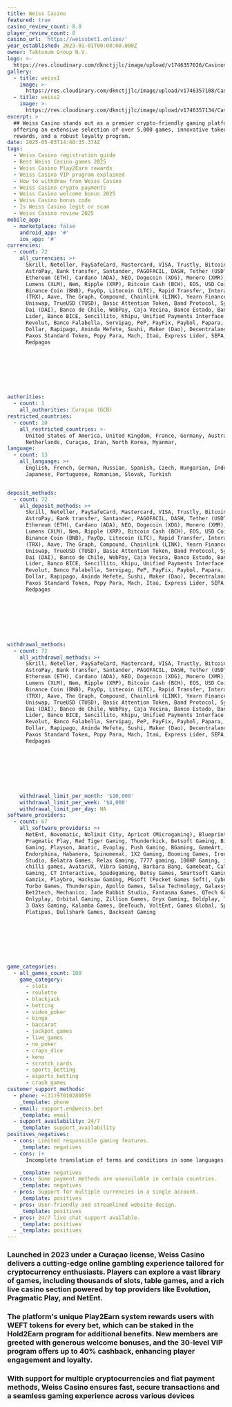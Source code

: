 ```yaml
---
title: Weiss Casino
featured: true
casino_review_count: 8.8
player_review_count: 8
casino_url: 'https://weissbet1.online/'
year_established: 2023-01-01T00:00:00.000Z
owner: Taktonum Group N.V.
logo: >-
  https://res.cloudinary.com/dknctjjlc/image/upload/v1746357026/Casinos/Weiss/Screenshot_2025-05-04_at_14.10.07_lrpj7v.png
gallery:
  - title: weiss1
    image: >-
      https://res.cloudinary.com/dknctjjlc/image/upload/v1746357108/Casinos/Weiss/Screenshot_2025-05-04_at_14.11.29_ptdsg5.png
  - title: weiss2
    image: >-
      https://res.cloudinary.com/dknctjjlc/image/upload/v1746357134/Casinos/Weiss/Screenshot_2025-05-04_at_14.11.05_ombt3j.png
excerpt: >
  ## Weiss Casino stands out as a premier crypto-friendly gaming platform,
  offering an extensive selection of over 5,000 games, innovative token-based
  rewards, and a robust loyalty program.
date: 2025-05-03T14:40:35.374Z
tags:
  - Weiss Casino registration guide
  - Best Weiss Casino games 2025
  - Weiss Casino Play2Earn rewards
  - Weiss Casino VIP program explained
  - How to withdraw from Weiss Casino
  - Weiss Casino crypto payments
  - Weiss Casino welcome bonus 2025
  - Weiss Casino bonus code
  - Is Weiss Casino legit or scam
  - Weiss Casino review 2025
mobile_app:
  - marketplace: false
    android_app: '#'
    ios_app: '#'
currencies:
  - count: 72
    all_currencies: >+
      Skrill, Neteller, PaySafeCard, Mastercard, VISA, Trustly, Bitcoin (BTC),
      AstroPay, Bank transfer, Santander, PAGOFACIL, DASH, Tether (USDT),
      Ethereum (ETH), Cardano (ADA), NEO, Dogecoin (XDG), Monero (XMR), Stellar
      Lumens (XLM), Nem, Ripple (XRP), Bitcoin Cash (BCH), EOS, USD Coin (USDC),
      Binance Coin (BNB), PayOp, Litecoin (LTC), Rapid Transfer, Interac, Tron
      (TRX), Aave, The Graph, Compound, Chainlink (LINK), Yearn Finance (YFI),
      Uniswap, TrueUSD (TUSD), Basic Attention Token, Band Protocol, Synthetix,
      Dai (DAI), Banco de Chile, WebPay, Caja Vecina, Banco Estado, Banco BCI,
      Lider, Banco BICE, Sencillito, Khipu, Unified Payments Interface (UPI),
      Revolut, Banco Falabella, Servipag, PeP, PayFix, Paybol, Papara, Gemini
      Dollar, Rapipago, Aninda Mefete, Sushi, Maker (Dao), Decentraland (MANA),
      Paxos Standard Token, Popy Para, Mach, Itaú, Express Lider, SEPA, Pago 24,
      Redpagos








authorities:
  - count: 1
    all_authorities: Curaçao (GCB)
restricted_countries:
  - count: 10
    all_restricted_countries: >-
      United States of America, United Kingdom, France, Germany, Australia,
      Netherlands, Curaçao, Iran, North Korea, Myanmar,
language:
  - count: 13
    all_language: >+
      English, French, German, Russian, Spanish, Czech, Hungarian, Indonesian,
      Japanese, Portuguese, Romanian, Slovak, Turkish


deposit_methods:
  - count: 72
    all_deposit_methods: >+
      Skrill, Neteller, PaySafeCard, Mastercard, VISA, Trustly, Bitcoin (BTC),
      AstroPay, Bank transfer, Santander, PAGOFACIL, DASH, Tether (USDT),
      Ethereum (ETH), Cardano (ADA), NEO, Dogecoin (XDG), Monero (XMR), Stellar
      Lumens (XLM), Nem, Ripple (XRP), Bitcoin Cash (BCH), EOS, USD Coin (USDC),
      Binance Coin (BNB), PayOp, Litecoin (LTC), Rapid Transfer, Interac, Tron
      (TRX), Aave, The Graph, Compound, Chainlink (LINK), Yearn Finance (YFI),
      Uniswap, TrueUSD (TUSD), Basic Attention Token, Band Protocol, Synthetix,
      Dai (DAI), Banco de Chile, WebPay, Caja Vecina, Banco Estado, Banco BCI,
      Lider, Banco BICE, Sencillito, Khipu, Unified Payments Interface (UPI),
      Revolut, Banco Falabella, Servipag, PeP, PayFix, Paybol, Papara, Gemini
      Dollar, Rapipago, Aninda Mefete, Sushi, Maker (Dao), Decentraland (MANA),
      Paxos Standard Token, Popy Para, Mach, Itaú, Express Lider, SEPA, Pago 24,
      Redpagos








withdrawal_methods:
  - count: 72
    all_withdrawal_methods: >+
      Skrill, Neteller, PaySafeCard, Mastercard, VISA, Trustly, Bitcoin (BTC),
      AstroPay, Bank transfer, Santander, PAGOFACIL, DASH, Tether (USDT),
      Ethereum (ETH), Cardano (ADA), NEO, Dogecoin (XDG), Monero (XMR), Stellar
      Lumens (XLM), Nem, Ripple (XRP), Bitcoin Cash (BCH), EOS, USD Coin (USDC),
      Binance Coin (BNB), PayOp, Litecoin (LTC), Rapid Transfer, Interac, Tron
      (TRX), Aave, The Graph, Compound, Chainlink (LINK), Yearn Finance (YFI),
      Uniswap, TrueUSD (TUSD), Basic Attention Token, Band Protocol, Synthetix,
      Dai (DAI), Banco de Chile, WebPay, Caja Vecina, Banco Estado, Banco BCI,
      Lider, Banco BICE, Sencillito, Khipu, Unified Payments Interface (UPI),
      Revolut, Banco Falabella, Servipag, PeP, PayFix, Paybol, Papara, Gemini
      Dollar, Rapipago, Aninda Mefete, Sushi, Maker (Dao), Decentraland (MANA),
      Paxos Standard Token, Popy Para, Mach, Itaú, Express Lider, SEPA, Pago 24,
      Redpagos








    withdrawal_limit_per_month: '$16,000'
    withdrawal_limit_per_week: '$4,000'
    withdrawal_limit_per_day: NA
software_providers:
  - count: 67
    all_software_providers: >+
      NetEnt, Novomatic, Nolimit City, Apricot (Microgaming), Blueprint Gaming,
      Pragmatic Play, Red Tiger Gaming, Thunderkick, Betsoft Gaming, Big Time
      Gaming, Playson, Amatic, Evoplay, Push Gaming, BGaming, GameArt,
      Endorphina, Habanero, Spinomenal, 1X2 Gaming, Booming Games, Iron Dog
      Studio, Belatra Games, Relax Gaming, 7777 gaming, 100HP Gaming, iMoon,
      chilli games, AvatarUX, Vibra Gaming, Barbara Bang, Gamebeat, Caleta
      Gaming, CT Interactive, Spadegaming, Betsy Games, Smartsoft Gaming,
      Gamzix, Playbro, Hacksaw Gaming, PGsoft (Pocket Games Soft), CyberSlot,
      Turbo Games, Thunderspin, Apollo Games, Salsa Technology, Galaxsys,
      Bet2tech, Mechanico, Jade Rabbit Studio, Fantasma Games, QTech Games,
      Onlyplay, Orbital Gaming, Zillion Games, Oryx Gaming, Boldplay, TruePlay,
      3 Oaks Gaming, Kalamba Games, OneTouch, VoltEnt, Games Global, Spribe,
      Platipus, Bullshark Games, Backseat Gaming








game_categories:
  - all_games_count: 100
    game_category:
      - slots
      - roulette
      - blackjack
      - betting
      - video_poker
      - bingo
      - baccarat
      - jackpot_games
      - live_games
      - no_poker
      - craps_dice
      - keno
      - scratch_cards
      - sports_betting
      - esports_betting
      - crash_games
customer_support_methods:
  - phone: +(31)97010280059
    _template: phone
  - email: support.en@weiss.bet
    _template: email
  - support_availability: 24/7
    _template: support_availability
positives_negatives:
  - cons: Limited responsible gaming features.
    _template: negatives
  - cons: |+
      Incomplete translation of terms and conditions in some languages.

    _template: negatives
  - cons: Some payment methods are unavailable in certain countries.
    _template: negatives
  - pros: Support for multiple currencies in a single account.
    _template: positives
  - pros: User-friendly and streamlined website design.
    _template: positives
  - pros: 24/7 live chat support available.
    _template: positives
  - _template: positives
---
```


### Launched in 2023 under a Curaçao license, Weiss Casino delivers a cutting-edge online gambling experience tailored for cryptocurrency enthusiasts. Players can explore a vast library of games, including thousands of slots, table games, and a rich live casino section powered by top providers like Evolution, Pragmatic Play, and NetEnt. 

### The platform's unique Play2Earn system rewards users with WEFT tokens for every bet, which can be staked in the Hold2Earn program for additional benefits. New members are greeted with generous welcome bonuses, and the 30-level VIP program offers up to 40% cashback, enhancing player engagement and loyalty. 

### With support for multiple cryptocurrencies and fiat payment methods, Weiss Casino ensures fast, secure transactions and a seamless gaming experience across various devices
